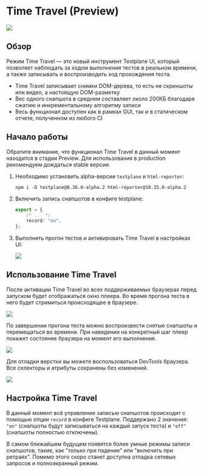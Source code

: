 
# Time Travel (Preview)

![](/img/docs/guides/time-travel-demo.gif)

## Обзор

Режим Time Travel — это новый инструмент Testplane UI, который позволяет наблюдать за ходом выполнения тестов в реальном времени, а также записывать и воспроизводить ход прохождения теста.

-   Time Travel записывает снимки DOM-дерева, то есть не скриншоты или видео, а настоящую DOM-разметку
-   Вес одного снапшота в среднем составляет около 200КБ благодаря сжатию и инкрементальному алгоритму записи
-   Весь функционал доступен как в рамках GUI, так и в статическом отчете, полученном из любого CI

## Начало работы

<Admonition type="warning">
    Обратите внимание, что функционал Time Travel в данный момент находится в стадии Preview. Для
    использования в production рекомендуем дождаться stable версии.
</Admonition>

1. Необходимо установить alpha-версии `testplane` и `html-reporter`:

    ```shell
    npm i -D testplane@8.26.0-alpha.2 html-reporter@10.15.0-alpha.2
    ```

2. Включить запись снапшотов в конфиге testplane:

    ```typescript
    export = {
        /* ... */
        record: "on",
    };
    ```

3. Выполнить прогон тестов и активировать Time Travel в настройках UI:

    ![](/img/docs/guides/time-travel-setting.png)

## Использование Time Travel

После активации Time Travel во всех поддерживаемых браузерах перед запуском будет отображаться окно плеера. Во время прогона теста в него будет стримиться происходящее в браузере.

![](/img/docs/guides/time-travel-live.png)

По завершении прогона теста можно воспроизвести снятые снапшоты и перемещаться во времени. При наведении на конкретный шаг плеер покажет состояние браузера на момент его выполнения.

![](/img/docs/guides/time-travel-recording.png)

Для отладки верстки вы можете воспользоваться DevTools браузера. Все селекторы и атрибуты сохранены без изменений.

![](/img/docs/guides/time-travel-debug.png)

## Настройка Time Travel

В данный момент всё управление записью снапшотов происходит с помощью опции `record` в конфиге Testplane. Поддержано 2 значения: `"on"` (снапшоты будут записываться на каждый запуск теста) и `"off"` (снапшоты полностью отключены).

<Admonition type="info">
    В самом ближайшем будущем появятся более умные режимы записи снапшотов, такие, как "только при
    падении" или "включить при ретраях". Помимо этого скоро станет доступна отладка сетевых запросов
    и полноэкранный режим.
</Admonition>
